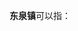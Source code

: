 '''东泉镇'''可以指：
{{PRC admin/disambig|14/07/28/102/000|45/02/22/104/000|50/01/13/114/000}}
{{disambig|cat=三字中国镇名消歧义}}